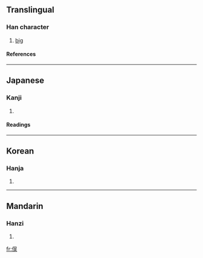 {{see|俁}}

==Translingual==
===Han character===
{{Han char|rn=9|rad=人|as=07|sn=9|four=|canj=人口一大 (ORMK)}}
# [[big]]
====References====
{{Han ref|kx=0106.041|dkj=00718|hdz=10160.030|uh=4FE3|ud=20451}}
----
==Japanese==
===Kanji===
{{ja-kanji|grade=|rs=人07}}
# {{defn|Japanese}} 
====Readings====
{{ja-readings|on=|kun=[[また]] (mata)}}
----
==Korean==
===Hanja===
{{ko-hanja|hangeul=[[오]]|rv=o|mr=o}}
# {{defn|Korean}}
----
==Mandarin==
===Hanzi===
{{cmn-hanzi|tra=俁|pin=[[yǔ]] (yu3)|wg=yü<sup>3</sup>}}
# {{defn|Mandarin}}

[[fr:俣]]